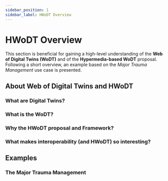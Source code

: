 ```yaml
---
sidebar_position: 1
sidebar_label: HWoDT Overview
---
```

# HWoDT Overview

This section is beneficial for gaining a high-level understanding of the **Web of Digital Twins (WoDT)** and of the **Hypermedia-based WoDT** proposal. \
Following a short overview, an example based on the *Major Trauma Management* use case is presented.

## About Web of Digital Twins and HWoDT

### What are Digital Twins?

### What is the WoDT?


### Why the HWoDT proposal and Framework?

### What makes interoperability (and HWoDT) so interesting?


## Examples
### The Major Trauma Management